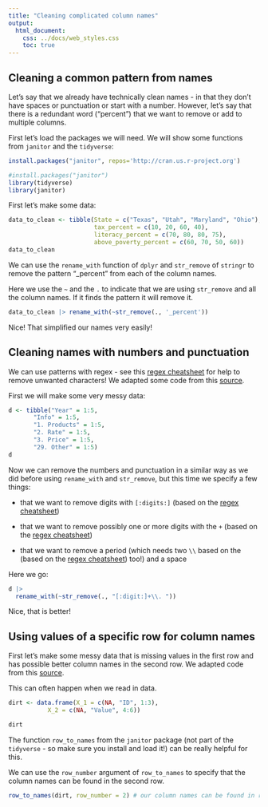 ```yaml
---
title: "Cleaning complicated column names"
output: 
  html_document:
    css: ../docs/web_styles.css
    toc: true
---
```



## Cleaning a common pattern from names

Let's say that we already have technically clean names - in that they don't have spaces or punctuation or start with a number. However, let's say that there is a redundant word ("percent") that we want to remove or add to multiple columns.


First let's load the packages we will need. We will show some functions from   `janitor` and the `tidyverse`:

```r
install.packages("janitor", repos='http://cran.us.r-project.org')
```

```r
#install.packages("janitor")
library(tidyverse)
library(janitor)
```

First let's make some data:

```r
data_to_clean <- tibble(State = c("Texas", "Utah", "Maryland", "Ohio"),
                        tax_percent = c(10, 20, 60, 40),
                        literacy_percent = c(70, 80, 80, 75),
                        above_poverty_percent = c(60, 70, 50, 60))
data_to_clean

```


We can use the `rename_with` function of `dplyr` and `str_remove` of `stringr` to remove the pattern "_percent" from each of the column names.

Here we use the `~` and the `.` to indicate that we are using `str_remove` and all the column names. If it finds the pattern it will remove it.


```r
data_to_clean |> rename_with(~str_remove(., '_percent'))

```

Nice! That simplified our names very easily!

## Cleaning names with numbers and punctuation


We can use patterns with regex - see this [regex cheatsheet](https://evoldyn.gitlab.io/evomics-2018/ref-sheets/R_strings.pdf) for help to remove unwanted characters! We adapted some code from this [source](https://stackoverflow.com/questions/71151470/remove-characters-from-column-names).

First we will make some very messy data:

```r

d <- tibble("Year" = 1:5,
       "Info" = 1:5,
       "1. Products" = 1:5,
       "2. Rate" = 1:5,
       "3. Price" = 1:5,
       "29. Other" = 1:5)
d
```

Now we can remove the numbers and punctuation in a similar way as we did before using `rename_with` and `str_remove`, but this time we specify a few things:

- that we want to remove digits with `[:digits:]` (based on the [regex cheatsheet](https://evoldyn.gitlab.io/evomics-2018/ref-sheets/R_strings.pdf))

- that we want to remove possibly one or more digits with the `+` (based on the [regex cheatsheet](https://evoldyn.gitlab.io/evomics-2018/ref-sheets/R_strings.pdf))

- that we want to remove a period (which needs two `\\` based on the (based on the [regex cheatsheet](https://evoldyn.gitlab.io/evomics-2018/ref-sheets/R_strings.pdf)) too!) and a space

Here we go:

```r
d |> 
  rename_with(~str_remove(., "[:digit:]+\\. "))

```

Nice, that is better!

## Using values of a specific row for column names

First let's make some messy data that is missing values in the first row and has possible better column names in the second row. We adapted code from this [source](https://cran.r-project.org/web/packages/janitor/vignettes/janitor.html#remove_constant-columns).

This can often happen when we read in data.

```r

dirt <- data.frame(X_1 = c(NA, "ID", 1:3),
           X_2 = c(NA, "Value", 4:6))

dirt
```


The function `row_to_names` from the `janitor` package (not part of the `tidyverse` - so make sure you install and load it!) can be really helpful for this. 

We can use the `row_number` argument of `row_to_names` to specify that the column names can be found in the second row.

```r
row_to_names(dirt, row_number = 2) # our column names can be found in row 2!

```


